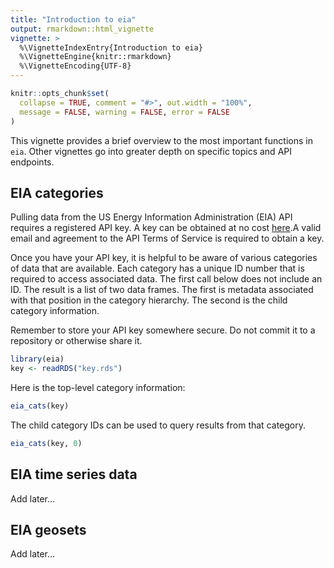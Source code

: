 ```yaml
---
title: "Introduction to eia"
output: rmarkdown::html_vignette
vignette: >
  %\VignetteIndexEntry{Introduction to eia}
  %\VignetteEngine{knitr::rmarkdown}
  %\VignetteEncoding{UTF-8}
---
```


```r
knitr::opts_chunk$set(
  collapse = TRUE, comment = "#>", out.width = "100%",
  message = FALSE, warning = FALSE, error = FALSE
)
```

This vignette provides a brief overview to the most important functions in `eia`. Other vignettes go into greater depth on specific topics and API endpoints.

## EIA categories

Pulling data from the US Energy Information Administration (EIA) API requires a registered API key. A key can be obtained at no cost [here](https://www.eia.gov/opendata/register.php).A valid email and agreement to the API Terms of Service is required to obtain a key.

Once you have your API key, it is helpful to be aware of various categories of data that are available. Each category has a unique ID number that is required to access associated data. The first call below does not include an ID. The result is a list of two data frames. The first is metadata associated with that position in the category hierarchy. The second is the child category information.

Remember to store your API key somewhere secure. Do not commit it to a repository or otherwise share it.

```r
library(eia)
key <- readRDS("key.rds")
```

Here is the top-level category information:

```r
eia_cats(key)
```

The child category IDs can be used to query results from that category.

```r
eia_cats(key, 0)
```

## EIA time series data

Add later...

## EIA geosets

Add later...
